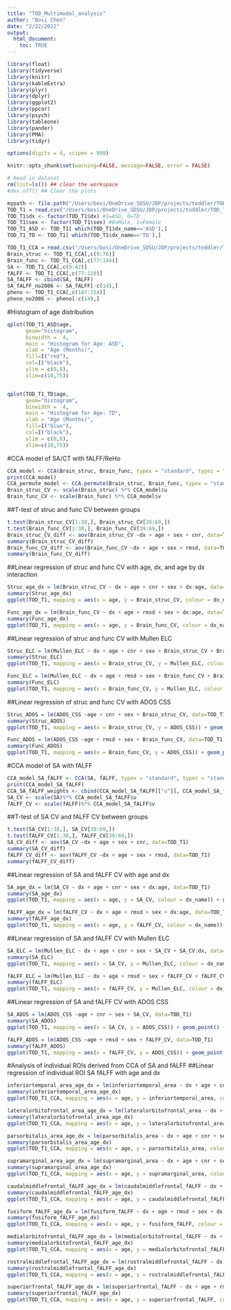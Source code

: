 ```yaml
---
title: "TOD_Multimodal_analysis"
author: "Bosi Chen"
date: "2/22/2022"
output:   
  html_document:
    toc: TRUE
---
```


```r
library(float)
library(tidyverse)
library(knitr)
library(kableExtra)
library(plyr)
library(dplyr)
library(ggplot2)
library(ppcor)
library(psych)
library(tableone)
library(pander)
library(PMA)
library(tidyr)

options(digits = 4, scipen = 999)

knitr::opts_chunk$set(warning=FALSE, message=FALSE, error = FALSE)
```

```r
# Read in dataset
rm(list=ls()) ## clear the workspace
#dev.off() ## Clear the plots

mypath <- file.path("/Users/bosi/OneDrive_SDSU/JDP/projects/toddler/TOD_T1_ASD")
TOD_T1 = read.csv("/Users/bosi/OneDrive_SDSU/JDP/projects/toddler/TOD_T1_ASD/TOD_T1_Rdata.csv", na.strings = c("", "NA"), header = TRUE)
TOD_T1$dx <- factor(TOD_T1$dx) #1=ASD, 0=TD
TOD_T1$sex <- factor(TOD_T1$sex) #0=Male, 1=Female
TOD_T1_ASD <- TOD_T1[ which(TOD_T1$dx_name=='ASD'),]
TOD_T1_TD <- TOD_T1[ which(TOD_T1$dx_name=='TD'),]

TOD_T1_CCA = read.csv("/Users/bosi/OneDrive_SDSU/JDP/projects/toddler/TOD_T1_ASD/analysis/TOD_T1_aparc_CCA.csv", na.strings = c("", "NA"), header = TRUE)
Brain_struc <- TOD_T1_CCA[,c(9:76)]
Brain_func <- TOD_T1_CCA[,c(77:144)]
SA <- TOD_T1_CCA[,c(9:42)]
fALFF <- TOD_T1_CCA[,c(77:110)]
SA_fALFF <- cbind(SA, fALFF)
SA_fALFF_no2086 <- SA_fALFF[-c(14),]
pheno <- TOD_T1_CCA[,c(147:154)]
pheno_no2086 <- pheno[-c(14),]
```

#Histogram of age distribution 
```r

qplot(TOD_T1_ASD$age,
      geom="histogram",
      binwidth =  4,  
      main = "Histogram for Age: ASD", 
      xlab = "Age (Months)",  
      fill=I("red"), 
      col=I("black"),
      ylim = c(0,8),
      xlim=c(10,75))


qplot(TOD_T1_TD$age,
      geom="histogram",
      binwidth =  4,  
      main = "Histogram for Age: TD", 
      xlab = "Age (Months)",  
      fill=I("blue"), 
      col=I("black"),
      ylim = c(0,8),
      xlim=c(10,75))
```

#CCA model of SA/CT with fALFF/ReHo 
```r
CCA_model <- CCA(Brain_struc, Brain_func, typex = "standard", typez = "standard", K = 1, niter = 15, trace = TRUE, standardize = TRUE)
print(CCA_model)
CCA_permute_model <- CCA.permute(Brain_struc, Brain_func, typex = "standard", typez = "standard", niter = 15, trace = TRUE, nperms = 25, standardize = TRUE)
Brain_struc_CV <- scale(Brain_struc) %*% CCA_model$u
Brain_func_CV <- scale(Brain_func) %*% CCA_model$v
```

##T-test of struc and func CV between groups
```r
t.test(Brain_struc_CV[1:38,], Brain_struc_CV[39:69,])
t.test(Brain_func_CV[1:38,], Brain_func_CV[39:69,])
Brain_struc_CV_diff <- aov(Brain_struc_CV ~dx + age + sex + cnr, data=TOD_T1)
summary(Brain_struc_CV_diff)
Brain_func_CV_diff <- aov(Brain_func_CV ~dx + age + sex + rmsd, data=TOD_T1)
summary(Brain_func_CV_diff)
```

##Linear regression of struc and func CV with age, dx, and age by dx interaction 
```r
Struc_age_dx = lm(Brain_struc_CV ~ dx + age + cnr + sex + dx:age, data=TOD_T1)
summary(Struc_age_dx)
ggplot(TOD_T1, mapping = aes(x = age, y = Brain_struc_CV, colour = dx_name)) + geom_point() + geom_smooth(method='lm', formula = y~x) + theme_bw()

Func_age_dx = lm(Brain_func_CV ~ dx + age + rmsd + sex + dx:age, data=TOD_T1)
summary(Func_age_dx)
ggplot(TOD_T1, mapping = aes(x = age, y = Brain_func_CV, colour = dx_name)) + geom_point() + geom_smooth(method='lm', formula = y~x) + theme_bw()
```

##Linear regression of struc and func CV with Mullen ELC 
```r
Struc_ELC = lm(Mullen_ELC ~ dx + age + cnr + sex + Brain_struc_CV + Brain_struc_CV:dx, data=TOD_T1)
summary(Struc_ELC)
ggplot(TOD_T1, mapping = aes(x = Brain_struc_CV, y = Mullen_ELC, colour = dx_name)) + geom_point() + geom_smooth(method='lm', formula = y~x) + theme_bw()

Func_ELC = lm(Mullen_ELC ~ dx + age + rmsd + sex + Brain_func_CV + Brain_func_CV:dx, data=TOD_T1)
summary(Func_ELC)
ggplot(TOD_T1, mapping = aes(x = Brain_func_CV, y = Mullen_ELC, colour = dx_name)) + geom_point() + geom_smooth(method='lm', formula = y~x) + theme_bw()
```

##Linear regression of struc and func CV with ADOS CSS
```r
Struc_ADOS = lm(ADOS_CSS ~age + cnr + sex + Brain_struc_CV, data=TOD_T1)
summary(Struc_ADOS)
ggplot(TOD_T1, mapping = aes(x = Brain_struc_CV, y = ADOS_CSS)) + geom_point() + geom_smooth(method='lm', formula = y~x) + theme_bw()

Func_ADOS = lm(ADOS_CSS ~age + rmsd + sex + Brain_func_CV, data=TOD_T1)
summary(Func_ADOS)
ggplot(TOD_T1, mapping = aes(x = Brain_func_CV, y = ADOS_CSS)) + geom_point() + geom_smooth(method='lm', formula = y~x) + theme_bw()
```

#CCA model of SA with fALFF 
```r
CCA_model_SA_fALFF <- CCA(SA, fALFF, typex = "standard", typez = "standard", K = 1, niter = 15, trace = TRUE, standardize = TRUE)
print(CCA_model_SA_fALFF)
CCA_SA_fALFF_weights <- cbind(CCA_model_SA_fALFF[["u"]], CCA_model_SA_fALFF[["v"]])
SA_CV <- scale(SA)%*% CCA_model_SA_fALFF$u
fALFF_CV <- scale(fALFF)%*% CCA_model_SA_fALFF$v
```

##T-test of SA CV and fALFF CV between groups
```r
t.test(SA_CV[1:38,], SA_CV[39:69,])
t.test(fALFF_CV[1:38,], fALFF_CV[39:69,])
SA_CV_diff <- aov(SA_CV ~dx + age + sex + cnr, data=TOD_T1)
summary(SA_CV_diff)
fALFF_CV_diff <- aov(fALFF_CV ~dx + age + sex + rmsd, data=TOD_T1)
summary(fALFF_CV_diff)
```

##Linear regression of SA and fALFF CV with age and dx
```r
SA_age_dx = lm(SA_CV ~ dx + age + cnr + sex + dx:age, data=TOD_T1)
summary(SA_age_dx)
ggplot(TOD_T1, mapping = aes(x = age, y = SA_CV, colour = dx_name)) + geom_point() + geom_smooth(method='lm', formula = y~x) + theme_bw()

fALFF_age_dx = lm(fALFF_CV ~ dx + age + rmsd + sex + dx:age, data=TOD_T1)
summary(fALFF_age_dx)
ggplot(TOD_T1, mapping = aes(x = age, y = fALFF_CV, colour = dx_name)) + geom_point() + geom_smooth(method='lm', formula = y~x) + theme_bw()
```

##Linear regression of SA and fALFF CV with Mullen ELC 
```r
SA_ELC = lm(Mullen_ELC ~ dx + age + cnr + sex + SA_CV + SA_CV:dx, data=TOD_T1)
summary(SA_ELC)
ggplot(TOD_T1, mapping = aes(x = SA_CV, y = Mullen_ELC, colour = dx_name)) + geom_point() + geom_smooth(method='lm', formula = y~x) + theme_bw()

fALFF_ELC = lm(Mullen_ELC ~ dx + age + rmsd + sex + fALFF_CV + fALFF_CV:dx, data=TOD_T1)
summary(fALFF_ELC)
ggplot(TOD_T1, mapping = aes(x = fALFF_CV, y = Mullen_ELC, colour = dx_name)) + geom_point() + geom_smooth(method='lm', formula = y~x) + theme_bw()
```

##Linear regression of SA and fALFF CV with ADOS CSS
```r
SA_ADOS = lm(ADOS_CSS ~age + cnr + sex + SA_CV, data=TOD_T1)
summary(SA_ADOS)
ggplot(TOD_T1, mapping = aes(x = SA_CV, y = ADOS_CSS)) + geom_point() + geom_smooth(method='lm', formula = y~x) + theme_bw()

fALFF_ADOS = lm(ADOS_CSS ~age + rmsd + sex + fALFF_CV, data=TOD_T1)
summary(fALFF_ADOS)
ggplot(TOD_T1, mapping = aes(x = fALFF_CV, y = ADOS_CSS)) + geom_point() + geom_smooth(method='lm', formula = y~x) + theme_bw()
```

#Analysis of individual ROIs derived from CCA of SA and fALFF 
##Linear regression of individual ROI SA fALFF with age and dx 
```r
inferiortemporal_area_age_dx = lm(inferiortemporal_area ~ dx + age + cnr + sex + dx:age, data=TOD_T1_CCA)
summary(inferiortemporal_area_age_dx)
ggplot(TOD_T1_CCA, mapping = aes(x = age, y = inferiortemporal_area, colour = dx_name)) + geom_point() + geom_smooth(method='lm', formula = y~x) + theme_bw()

lateralorbitofrontal_area_age_dx = lm(lateralorbitofrontal_area ~ dx + age + cnr + sex + dx:age, data=TOD_T1_CCA)
summary(lateralorbitofrontal_area_age_dx)
ggplot(TOD_T1_CCA, mapping = aes(x = age, y = lateralorbitofrontal_area, colour = dx_name)) + geom_point() + geom_smooth(method='lm', formula = y~x) + theme_bw()

parsorbitalis_area_age_dx = lm(parsorbitalis_area ~ dx + age + cnr + sex + dx:age, data=TOD_T1_CCA)
summary(parsorbitalis_area_age_dx)
ggplot(TOD_T1_CCA, mapping = aes(x = age, y = parsorbitalis_area, colour = dx_name)) + geom_point() + geom_smooth(method='lm', formula = y~x) + theme_bw()

supramarginal_area_age_dx = lm(supramarginal_area ~ dx + age + cnr + sex + dx:age, data=TOD_T1_CCA)
summary(supramarginal_area_age_dx)
ggplot(TOD_T1_CCA, mapping = aes(x = age, y = supramarginal_area, colour = dx_name)) + geom_point() + geom_smooth(method='lm', formula = y~x) + theme_bw()

caudalmiddlefrontal_fALFF_age_dx = lm(caudalmiddlefrontal_fALFF ~ dx + age + rmsd + sex + dx:age, data=TOD_T1_CCA)
summary(caudalmiddlefrontal_fALFF_age_dx)
ggplot(TOD_T1_CCA, mapping = aes(x = age, y = caudalmiddlefrontal_fALFF, colour = dx_name)) + geom_point() + geom_smooth(method='lm', formula = y~x) + theme_bw()

fusiform_fALFF_age_dx = lm(fusiform_fALFF ~ dx + age + rmsd + sex + dx:age, data=TOD_T1_CCA)
summary(fusiform_fALFF_age_dx)
ggplot(TOD_T1_CCA, mapping = aes(x = age, y = fusiform_fALFF, colour = dx_name)) + geom_point() + geom_smooth(method='lm', formula = y~x) + theme_bw()

medialorbitofrontal_fALFF_age_dx = lm(medialorbitofrontal_fALFF ~ dx + age + rmsd + sex + dx:age, data=TOD_T1_CCA)
summary(medialorbitofrontal_fALFF_age_dx)
ggplot(TOD_T1_CCA, mapping = aes(x = age, y = medialorbitofrontal_fALFF, colour = dx_name)) + geom_point() + geom_smooth(method='lm', formula = y~x) + theme_bw()

rostralmiddlefrontal_fALFF_age_dx = lm(rostralmiddlefrontal_fALFF ~ dx + age + rmsd + sex + dx:age, data=TOD_T1_CCA)
summary(rostralmiddlefrontal_fALFF_age_dx)
ggplot(TOD_T1_CCA, mapping = aes(x = age, y = rostralmiddlefrontal_fALFF, colour = dx_name)) + geom_point() + geom_smooth(method='lm', formula = y~x) + theme_bw()

superiorfrontal_fALFF_age_dx = lm(superiorfrontal_fALFF ~ dx + age + rmsd + sex + dx:age, data=TOD_T1_CCA)
summary(superiorfrontal_fALFF_age_dx)
ggplot(TOD_T1_CCA, mapping = aes(x = age, y = superiorfrontal_fALFF, colour = dx_name)) + geom_point() + geom_smooth(method='lm', formula = y~x) + theme_bw()
```
